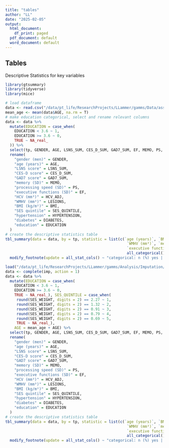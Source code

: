```yaml
---
title: "tables"
author: "LL"
date: "2025-02-05"
output:
  html_document:
    df_print: paged
  pdf_document: default
  word_document: default
---
```

## Tables

Descriptive Statistics for key variables

```r
library(gtsummary)
library(tidyverse)
library(mice)

# load dataframe
data <- read.csv("/data/pt_life/ResearchProjects/LLammer/gamms/Data/assembled_unscaled_data.csv")
mean_age <- mean(data$AGE, na.rm = T)
# make education categorical, select and rename relevant columns
data <- data %>%
  mutate(EDUCATION = case_when(
    EDUCATION < 3.6 ~ 1, 
    EDUCATION >= 3.6 ~ 0,
    TRUE ~ NA_real_
  )) %>%
  select(tp, GENDER, AGE, LSNS_SUM, CES_D_SUM, GAD7_SUM, EF, MEMO, PS, HCV_ADJ, LESIONS, BMI, HYPERTENSION, DIABETES, EDUCATION, SES_QUINTILE) %>%
  rename(
    "gender (men)" = GENDER,
    "age (years)" = AGE,
    "LSNS score" = LSNS_SUM,
    "CES-D score" = CES_D_SUM,
    "GAD7 score" = GAD7_SUM,
    "memory (SD)" = MEMO,
    "processing speed (SD)" = PS,
    "executive functions (SD)" = EF,
    "HCV (mm³)" = HCV_ADJ,
    "WMHV (mm³)" = LESIONS, 
    "BMI (kg/m²)" = BMI,
    "SES quintile" = SES_QUINTILE,
    "hypertension" = HYPERTENSION,
    "diabetes" = DIABETES,
    "education" = EDUCATION
  )
# create the descriptive statistics table
tbl_summary(data = data, by = tp, statistic = list(c(`age (years)`, `BMI (kg/m²)`, `CES-D score`, `GAD7 score`, `LSNS score`, `HCV (mm³)`,
                                                      `WMHV (mm³)`, `memory (SD)`, `processing speed (SD)`, 
                                                      `executive functions (SD)`) ~ "{mean} ({sd}) | {min} | {max} | {N_miss}", 
                                                      all_categorical() ~ "{n} ({p}%) | {N_miss}"), missing = "no") %>%
  modify_footnote(update = all_stat_cols() ~ "categorical: n (%) yes | n missing; continuous: Mean (SD) | minimum | maximum | n missing\n\nLSNS = Lubben Social Network Scale; CES-D = Center for Epidemiological Studies Depression Scale; GAD7 = Generalized Anxiety Disorder 7; HCV = right-left average hippocampal volume adjusted for intracranial volume; WMHV = white matter hyperintensity volume; BMI = body-mass-index;  SD, standard deviation; education: yes = no tertiary education")  

load("/data/pt_life/ResearchProjects/LLammer/gamms/Analysis/Imputation/Imputations.RData")
data <- complete(imp, action = 1)
data <- data %>%
  mutate(EDUCATION = case_when(
    EDUCATION < 3.6 ~ 1, 
    EDUCATION >= 3.6 ~ 0,
    TRUE ~ NA_real_), SES_QUINTILE = case_when(
     round(SES_WEIGHT, digits = 2) == 2.27 ~ 1,
     round(SES_WEIGHT, digits = 2) == 1.32 ~ 2,
     round(SES_WEIGHT, digits = 2) == 0.91 ~ 3,
     round(SES_WEIGHT, digits = 2) == 0.79 ~ 4,
     round(SES_WEIGHT, digits = 2) == 0.69 ~ 5,
     TRUE ~ NA_real_), 
    AGE = mean_age + AGE) %>%
  select(tp, GENDER, AGE, LSNS_SUM, CES_D_SUM, GAD7_SUM, EF, MEMO, PS, HCV_ADJ, LESIONS, BMI, HYPERTENSION, DIABETES, EDUCATION, SES_QUINTILE) %>%
  rename(
    "gender (men)" = GENDER,
    "age (years)" = AGE,
    "LSNS score" = LSNS_SUM,
    "CES-D score" = CES_D_SUM,
    "GAD7 score" = GAD7_SUM,
    "memory (SD)" = MEMO,
    "processing speed (SD)" = PS,
    "executive functions (SD)" = EF,
    "HCV (mm³)" = HCV_ADJ,
    "WMHV (mm³)" = LESIONS, 
    "BMI (kg/m²)" = BMI,
    "SES quintile" = SES_QUINTILE,
    "hypertension" = HYPERTENSION,
    "diabetes" = DIABETES,
    "education" = EDUCATION
  )
# create the descriptive statistics table
tbl_summary(data = data, by = tp, statistic = list(c(`age (years)`, `BMI (kg/m²)`, `CES-D score`, `GAD7 score`, `LSNS score`, `HCV (mm³)`,
                                                      `WMHV (mm³)`, `memory (SD)`, `processing speed (SD)`, 
                                                      `executive functions (SD)`) ~ "{mean} ({sd}) | {min} | {max} | {N_miss}", 
                                                      all_categorical() ~ "{n} ({p}%) | {N_miss}"), missing = "no", value = list(c(hypertension, diabetes) ~ "1")) %>%
  modify_footnote(update = all_stat_cols() ~ "categorical: n (%) yes | n missing; continuous: Mean (SD) | minimum | maximum | n missing\n\nLSNS = Lubben Social Network Scale; CES-D = Center for Epidemiological Studies Depression Scale; GAD7 = Generalized Anxiety Disorder 7; HCV = right-left average hippocampal volume adjusted for intracranial volume; WMHV = white matter hyperintensity volume; BMI = body-mass-index;  SD, standard deviation; education: yes = no tertiary education")  
```
